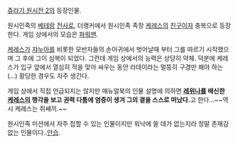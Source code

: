 [[쥬라기 원시전 2]]의 등장인물.

원시인족의 [[베테랑]] [[전사]]로, 더랭커에서 원시인족 족장 [[케레스]]의 [[친구]]이자 충복으로 등장한다. 게임 상에서의 모습은 [[파워맨]].

[[케레스]]가 [[쟈누아]]를 비롯한 모반자들의 손아귀에서 벗어날때 부터 그를 따르기 시작했으며 그 후에 그이 심복이 되었다. 그런데 게임 상에서의 능력은 상당히 약체. 덕분에 케레스가 입구 앞에서 열심히 적을 맞아 싸우는 동안 라데이라는 멀뚱히 구경만 해야 하는(...) 황당한 경우도 자주 생긴다.

게임 상에서 직접 언급되지는 않지만 매뉴얼북의 인물 설명에 의하면 '''[[레위나]]를 배신한 [[케레스]]의 행각을 보고 권력 다툼에 염증이 생겨 그의 곁을 스스로 떠났다.'''고 한다...~~역시 케레스는 쥐쌔끼.~~

원시인족 미션에서 자주 접할 수 있는 인물이지만 워낙에 쓸 데가 없는지라 정말 존재감없는 인물이다..[[안습]].
